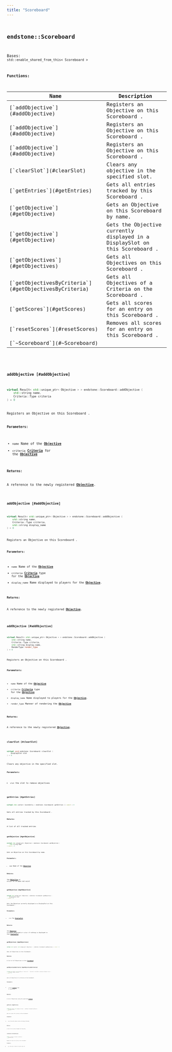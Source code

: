 ```yaml
---
title: "Scoreboard"
---
```


## <code className="doc-symbol doc-symbol-class"/> endstone::Scoreboard

Bases: `std::enable_shared_from_this< Scoreboard >`
















**Functions:**

<table>
<thead>
   <tr>
      <th>Name</th>
      <th>Description</th>
   </tr>
</thead>
<tbody>
<tr key="classendstone_1_1_scoreboard_1a976b553199b897c81f0a4bf94c1b6d87">
    <td>[`addObjective`](#addObjective)</td>
    <td>Registers an Objective on this Scoreboard .</td>
</tr>
<tr key="classendstone_1_1_scoreboard_1ab92d0159661bb6de8a205e4103ffd6df">
    <td>[`addObjective`](#addObjective)</td>
    <td>Registers an Objective on this Scoreboard .</td>
</tr>
<tr key="classendstone_1_1_scoreboard_1ac5629c3d5278cce109f3ed84264d0b8b">
    <td>[`addObjective`](#addObjective)</td>
    <td>Registers an Objective on this Scoreboard .</td>
</tr>
<tr key="classendstone_1_1_scoreboard_1ab2486b647e947f8f0a87350fda36a786">
    <td>[`clearSlot`](#clearSlot)</td>
    <td>Clears any objective in the specified slot.</td>
</tr>
<tr key="classendstone_1_1_scoreboard_1a22601ed4eb51f01df4d0548a0c4f872a">
    <td>[`getEntries`](#getEntries)</td>
    <td>Gets all entries tracked by this Scoreboard .</td>
</tr>
<tr key="classendstone_1_1_scoreboard_1a357630b4e626f6f2d9901760321afcf4">
    <td>[`getObjective`](#getObjective)</td>
    <td>Gets an Objective on this Scoreboard by name.</td>
</tr>
<tr key="classendstone_1_1_scoreboard_1acee5ad9e97be89dad847471119ea9364">
    <td>[`getObjective`](#getObjective)</td>
    <td>Gets the Objective currently displayed in a DisplaySlot on this Scoreboard .</td>
</tr>
<tr key="classendstone_1_1_scoreboard_1acc056af206abc1d9f79f2d7d742608dd">
    <td>[`getObjectives`](#getObjectives)</td>
    <td>Gets all Objectives on this Scoreboard .</td>
</tr>
<tr key="classendstone_1_1_scoreboard_1a02db6d0230c7c663d03a8ce7272319a9">
    <td>[`getObjectivesByCriteria`](#getObjectivesByCriteria)</td>
    <td>Gets all Objectives of a Criteria on the Scoreboard .</td>
</tr>
<tr key="classendstone_1_1_scoreboard_1ac07821df6300c8f2ef9a986cabd1e00f">
    <td>[`getScores`](#getScores)</td>
    <td>Gets all scores for an entry on this Scoreboard .</td>
</tr>
<tr key="classendstone_1_1_scoreboard_1a4fccb1898db7abf83738d9c2ffce27ba">
    <td>[`resetScores`](#resetScores)</td>
    <td>Removes all scores for an entry on this Scoreboard .</td>
</tr>
<tr key="classendstone_1_1_scoreboard_1a3353d465636fad59aab0c4656f80ff37">
    <td>[`~Scoreboard`](#~Scoreboard)</td>
    <td></td>
</tr>
</tbody>
</table>

### <code className="doc-symbol doc-symbol-function"/> addObjective [#addObjective]

```cpp
virtual Result< std::unique_ptr< Objective > > endstone::Scoreboard::addObjective (
    std::string name,
    Criteria::Type criteria
) = 0
```

Registers an Objective on this Scoreboard .



**Parameters:**


* `name` Name of the [**Objective**](classendstone_1_1_objective.md) 
* `criteria` [**Criteria**](classendstone_1_1_criteria.md) for the [**Objective**](classendstone_1_1_objective.md) 



**Returns:**

A reference to the newly registered [**Objective**](classendstone_1_1_objective.md). 





        
### <code className="doc-symbol doc-symbol-function"/> addObjective [#addObjective]

```cpp
virtual Result< std::unique_ptr< Objective > > endstone::Scoreboard::addObjective (
    std::string name,
    Criteria::Type criteria,
    std::string display_name
) = 0
```

Registers an Objective on this Scoreboard .



**Parameters:**


* `name` Name of the [**Objective**](classendstone_1_1_objective.md) 
* `criteria` [**Criteria**](classendstone_1_1_criteria.md) type for the [**Objective**](classendstone_1_1_objective.md) 
* `display_name` Name displayed to players for the [**Objective**](classendstone_1_1_objective.md). 



**Returns:**

A reference to the newly registered [**Objective**](classendstone_1_1_objective.md). 





        
### <code className="doc-symbol doc-symbol-function"/> addObjective [#addObjective]

```cpp
virtual Result< std::unique_ptr< Objective > > endstone::Scoreboard::addObjective (
    std::string name,
    Criteria::Type criteria,
    std::string display_name,
    RenderType render_type
) = 0
```

Registers an Objective on this Scoreboard .



**Parameters:**


* `name` Name of the [**Objective**](classendstone_1_1_objective.md) 
* `criteria` [**Criteria**](classendstone_1_1_criteria.md) type for the [**Objective**](classendstone_1_1_objective.md) 
* `display_name` Name displayed to players for the [**Objective**](classendstone_1_1_objective.md). 
* `render_type` Manner of rendering the [**Objective**](classendstone_1_1_objective.md) 



**Returns:**

A reference to the newly registered [**Objective**](classendstone_1_1_objective.md). 





        
### <code className="doc-symbol doc-symbol-function"/> clearSlot [#clearSlot]

```cpp
virtual void endstone::Scoreboard::clearSlot (
    DisplaySlot slot
) = 0
```

Clears any objective in the specified slot.



**Parameters:**


* `slot` the slot to remove objectives 




        
### <code className="doc-symbol doc-symbol-function"/> getEntries [#getEntries]

```cpp
virtual std::vector< ScoreEntry > endstone::Scoreboard::getEntries () const = 0
```

Gets all entries tracked by this Scoreboard .



**Returns:**

A list of all tracked entries 





        
### <code className="doc-symbol doc-symbol-function"/> getObjective [#getObjective]

```cpp
virtual std::unique_ptr< Objective > endstone::Scoreboard::getObjective (
    std::string name
) const = 0
```

Gets an Objective on this Scoreboard by name.



**Parameters:**


* `name` Name of the [**Objective**](classendstone_1_1_objective.md) 



**Returns:**

the [**Objective**](classendstone_1_1_objective.md) or `nullptr` if it does not exist 





        
### <code className="doc-symbol doc-symbol-function"/> getObjective [#getObjective]

```cpp
virtual std::unique_ptr< Objective > endstone::Scoreboard::getObjective (
    DisplaySlot slot
) const = 0
```

Gets the Objective currently displayed in a DisplaySlot on this Scoreboard .



**Parameters:**


* `slot` The [**DisplaySlot**](namespaceendstone.md#enum-displayslot) 



**Returns:**

the [**Objective**](classendstone_1_1_objective.md) currently displayed or `nullptr` if nothing is displayed in that [**DisplaySlot**](namespaceendstone.md#enum-displayslot) 





        
### <code className="doc-symbol doc-symbol-function"/> getObjectives [#getObjectives]

```cpp
virtual std::vector< std::unique_ptr< Objective > > endstone::Scoreboard::getObjectives () const = 0
```

Gets all Objectives on this Scoreboard .



**Returns:**

A list of all Objectives on this [**Scoreboard**](classendstone_1_1_scoreboard.md) 





        
### <code className="doc-symbol doc-symbol-function"/> getObjectivesByCriteria [#getObjectivesByCriteria]

```cpp
virtual std::vector< std::unique_ptr< Objective > > endstone::Scoreboard::getObjectivesByCriteria (
    Criteria::Type criteria
) const = 0
```

Gets all Objectives of a Criteria on the Scoreboard .



**Parameters:**


* `criteria` [**Criteria**](classendstone_1_1_criteria.md) type to search by 



**Returns:**

A list of Objectives using the specified [**Criteria**](classendstone_1_1_criteria.md) 





        
### <code className="doc-symbol doc-symbol-function"/> getScores [#getScores]

```cpp
virtual std::vector< std::unique_ptr< Score > > endstone::Scoreboard::getScores (
    ScoreEntry entry
) const = 0
```

Gets all scores for an entry on this Scoreboard .



**Parameters:**


* `entry` the entry whose scores are being retrieved 



**Returns:**

a list of all scores tracked for the entry 





        
### <code className="doc-symbol doc-symbol-function"/> resetScores [#resetScores]

```cpp
virtual void endstone::Scoreboard::resetScores (
    ScoreEntry entry
) = 0
```

Removes all scores for an entry on this Scoreboard .



**Parameters:**


* `entry` the entry to drop all current scores for 




        